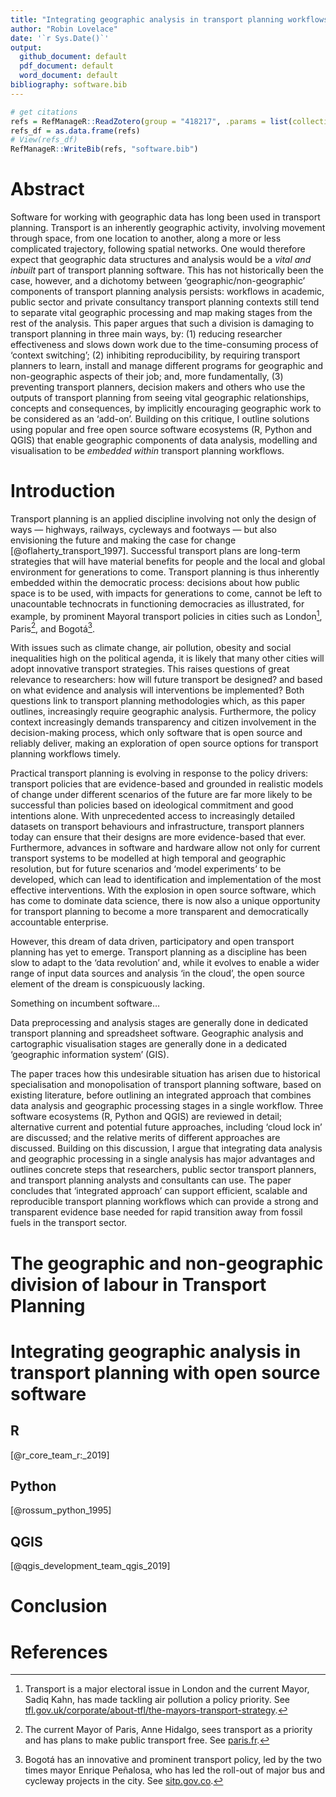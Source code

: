 ```yaml
---
title: "Integrating geographic analysis in transport planning workflows: a review of open source options"
author: "Robin Lovelace"
date: '`r Sys.Date()`'
output:
  github_document: default
  pdf_document: default
  word_document: default
bibliography: software.bib
---
```


```r
# get citations
refs = RefManageR::ReadZotero(group = "418217", .params = list(collection = "JFR868KJ", limit = 100))
refs_df = as.data.frame(refs)
# View(refs_df)
RefManageR::WriteBib(refs, "software.bib")
```


# Abstract {-}

Software for working with geographic data has long been used in transport planning.
Transport is an inherently geographic activity, involving movement through space, from one location to another, along a more or less complicated trajectory, following spatial networks.
One would therefore expect that geographic data structures and analysis would be a *vital and inbuilt* part of transport planning software.
This has not historically been the case, however, and a dichotomy between 'geographic/non-geographic' components of transport planning analysis persists: workflows in academic, public sector and private consultancy transport planning contexts still tend to separate vital geographic processing and map making stages from the rest of the analysis.
This paper argues that such a division is damaging to transport planning in three main ways, by:
(1) reducing researcher effectiveness and slows down work due to the time-consuming process of 'context switching';
(2) inhibiting reproducibility, by requiring transport planners to learn, install and manage different programs for geographic and non-geographic aspects of their job; and, more fundamentally, 
(3) preventing transport planners, decision makers and others who use the outputs of transport planning from seeing vital geographic relationships, concepts and consequences, by implicitly encouraging geographic work to be considered as an 'add-on'.
Building on this critique, I outline solutions using popular and free open source software ecosystems (R, Python and QGIS) that enable geographic components of data analysis, modelling and visualisation to be *embedded within* transport planning workflows.


# Introduction

Transport planning is an applied discipline involving not only the design of ways --- highways, railways, cycleways and footways --- but also envisioning the future and making the case for change [@oflaherty_transport_1997].
Successful transport plans are long-term strategies that will have material benefits for people and the local and global environment for generations to come.
Transport planning is thus inherently embedded within the democratic process: decisions about how public space is to be used, with impacts for generations to come, cannot be left to unacountable technocrats in functioning democracies as illustrated, for example, by prominent Mayoral transport policies in cities such as 
London[^1],
Paris^[
The current Mayor of Paris, Anne Hidalgo, sees transport as a priority and has plans to make public transport free. See 
[paris.fr](https://www.paris.fr/rechercher/transport).
],
and Bogotá^[
Bogotá has an innovative and prominent transport policy, led by the two times mayor Enrique Peñalosa, who has led the roll-out of major bus and cycleway projects in the city. See [sitp.gov.co](https://www.sitp.gov.co/).
].


[^1]: Transport is a major electoral issue in London and the current Mayor, Sadiq Kahn, has made tackling air pollution a policy priority. See [tfl.gov.uk/corporate/about-tfl/the-mayors-transport-strategy](https://tfl.gov.uk/corporate/about-tfl/the-mayors-transport-strategy).


With issues such as climate change, air pollution, obesity and social inequalities high on the political agenda, it is likely that many other cities will adopt innovative transport strategies.
This raises questions of great relevance to researchers:
how will future transport be designed?
and based on what evidence and analysis will interventions be implemented?
Both questions link to transport planning methodologies which, as this paper outlines, increasingly require geographic analysis.
Furthermore, the policy context increasingly demands transparency and citizen involvement in the decision-making process, which only software that is open source and reliably deliver, making an exploration of open source options for transport planning workflows timely.

Practical transport planning is evolving in response to the policy drivers: transport policies that are evidence-based and grounded in realistic models of change under different scenarios of the future are far more likely to be successful than policies based on ideological commitment and good intentions alone.
With unprecedented access to increasingly detailed datasets on transport behaviours and infrastructure, transport planners today can ensure that their designs are more evidence-based that ever.
Furthermore, advances in software and hardware allow not only for current transport systems to be modelled at high temporal and geographic resolution, but for future scenarios and 'model experiments' to be developed, which can lead to identification and implementation of the most effective interventions.
With the explosion in open source software, which has come to dominate data science, there is now also a unique opportunity for transport planning to become a more transparent and democratically accountable enterprise.

However, this dream of data driven, participatory and open transport planning has yet to emerge.
Transport planning as a discipline has been slow to adapt to the 'data revolution' and, while it evolves to enable a wider range of input data sources and analysis 'in the cloud', the open source element of the dream is conspicuously lacking.

Something on incumbent software...

Data preprocessing and analysis stages are generally done in dedicated transport planning and spreadsheet software.
Geographic analysis and cartographic visualisation stages are generally done in a dedicated 'geographic information system' (GIS).

<!-- This stuff could go in the introduction. -->
The paper traces how this undesirable situation has arisen due to historical specialisation and monopolisation of transport planning software, based on existing literature, before outlining an integrated approach that combines data analysis and geographic processing stages in a single workflow.
Three software ecosystems (R, Python and QGIS) are reviewed in detail; alternative current and potential future approaches, including 'cloud lock in' are discussed; and the relative merits of different approaches are discussed.
Building on this discussion, I argue that integrating data analysis and geographic processing in a single analysis has major advantages and outlines concrete steps that researchers, public sector transport planners, and transport planning analysts and consultants can use.
The paper concludes that 'integrated approach' can support efficient, scalable and reproducible transport planning workflows which can provide a strong and transparent evidence base needed for rapid transition away from fossil fuels in the transport sector.

# The geographic and non-geographic division of labour in Transport Planning

# Integrating geographic analysis in transport planning with open source software

## R

[@r_core_team_r:_2019]


## Python

[@rossum_python_1995]


## QGIS

[@qgis_development_team_qgis_2019]

# Conclusion

# References
